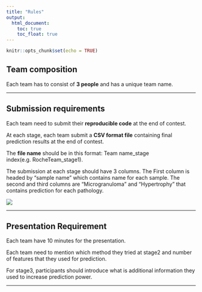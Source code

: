```yaml
---
title: "Rules"
output: 
  html_document:
    toc: true
    toc_float: true
---
```


```r
knitr::opts_chunk$set(echo = TRUE)
```

## Team composition

Each team has to consist of **3 people** and has a unique team name.

---

## Submission requirements

Each team need to submit their **reproducible code** at the end of contest.

At each stage, each team submit a **CSV format file** containing final prediction results  at the end of contest.

The **file name** should be in this format: Team name_stage index(e.g. RocheTeam_stage1). 

The submission at each stage should have 3 columns. The First column is headed by "sample name" which contains name for each sample. The second and third columns are "Microgranuloma" and "Hypertrophy" that contains prediction for each pathology.
<br>

<img src="images/format.png">
<br>

---


## Presentation Requirement

Each team have 10 minutes for the presentation.

Each team need to mention which method they tried at stage2 and number of features that they used for prediction.

For stage3, participants should introduce what is additional information they used to increase prediction power.   


---
